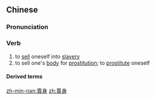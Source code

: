 {{also|卖身}}
==Chinese==
{{zh-forms|s=卖身}}

===Pronunciation===
{{zh-pron
|m=màishēn
|c=maai6 san1
|h=pfs=mai-sṳ̂n
|mn=zz,kh:bē-sin/xm,tp:bōe-sin/xm,qz,zz:māi-sin
|cat=v
}}

===Verb===
{{zh-verb}}

# to [[sell]] oneself into [[slavery]]
# to sell one's [[body]] for [[prostitution]]; to [[prostitute]] oneself
#: {{zh-x|賣藝.不.賣身|to sell art but not body}}

====Derived terms====
{{zh-der|賣身契|賣身投靠|賣身葬父}}

[[zh-min-nan:賣身]]
[[zh:賣身]]